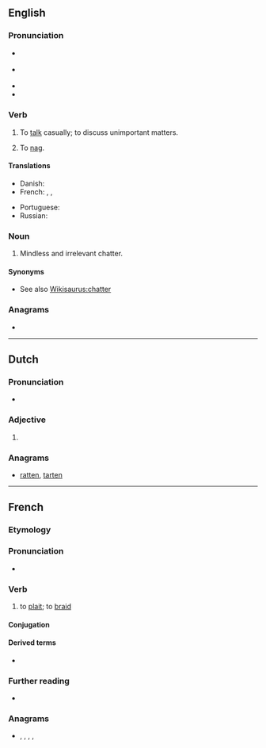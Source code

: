 {{also|Natter|nätter}}
==English==
{{rfe|en}}

===Pronunciation===
* {{a|GenAm}} {{IPA|/ˈnætɚ/|lang=en}}
* {{a|RP}} {{IPA|/ˈnætə/|lang=en}}
* {{rhymes|ætə(ɹ)|lang=en}}
* {{hyphenation|nat|ter|lang=en}}

===Verb===
{{en-verb}}

# {{lb|en|colloquial}} To [[talk]] casually; to discuss unimportant matters.
# {{lb|en|Scotland}} To [[nag]].

====Translations====
{{trans-top|to talk idly}}
* Danish: {{t|da|plapre}}
* French: {{t+|fr|bavarder}}, {{t+|fr|blablater}}, {{t+|fr|papoter}}
{{trans-mid}}
* Portuguese: {{t+|pt|tagarelar}}
* Russian: {{t+|ru|болта́ть|n}}
{{trans-bottom}}

===Noun===
{{en-noun}}

# {{lb|en|colloquial}} Mindless and irrelevant chatter.

====Synonyms====
* See also [[Wikisaurus:chatter]]

===Anagrams===
* {{anagrams|en|Arnett|attern|ratten|treant}}

----

==Dutch==

===Pronunciation===
* {{audio|Nl-natter.ogg|Audio|lang=nl}}

===Adjective===
{{nl-adj-comp}}

# {{nl-adj form of|comp|nat}}

===Anagrams===
* [[ratten#Dutch|ratten]], [[tarten#Dutch|tarten]]

----

==French==

===Etymology===
{{suffix|natte|er|lang=fr}}

===Pronunciation===
* {{IPA|/na.te/|lang=fr}}

===Verb===
{{fr-verb}}

# to [[plait]]; to [[braid]]

====Conjugation====
{{fr-conj-auto}}

====Derived terms====
* {{l|fr|dénatter}}

===Further reading===
* {{R:TLFi}}

===Anagrams===
* {{l|fr|entrât}}, {{l|fr|ratent}}, {{l|fr|râtent}}, {{l|fr|rentât}}, {{l|fr|tarent}}
